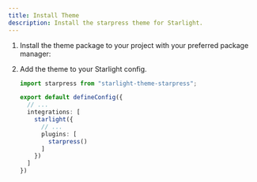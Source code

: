 ```yaml
---
title: Install Theme
description: Install the starpress theme for Starlight.
---
```



<Steps>

1. Install the theme package to your project with your preferred package manager:
   <PackageManagers pkg="starlight-theme-starpress"/>

2. Add the theme to your Starlight config.
   ```ts title="astro.config.mjs" ins={1,9}
   import starpress from "starlight-theme-starpress";

   export default defineConfig({
     // ...
     integrations: [
       starlight({
         // ...
         plugins: [
           starpress()
         ]
       })
     ]
   })
   ```

</Steps>
